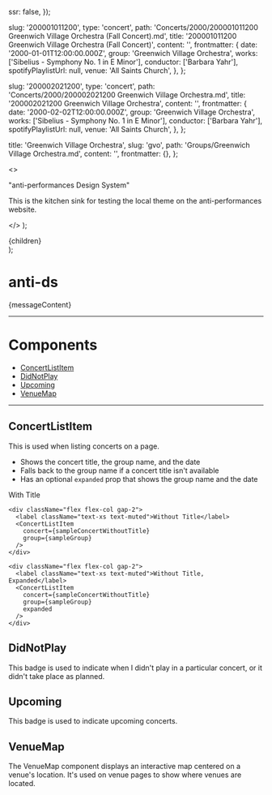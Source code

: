 
  ssr: false,
});


  slug: '200001011200',
  type: 'concert',
  path: 'Concerts/2000/200001011200 Greenwich Village Orchestra (Fall Concert).md',
  title: '200001011200 Greenwich Village Orchestra (Fall Concert)',
  content: '',
  frontmatter: {
    date: '2000-01-01T12:00:00.000Z',
    group: 'Greenwich Village Orchestra',
    works: ['Sibelius - Symphony No. 1 in E Minor'],
    conductor: ['Barbara Yahr'],
    spotifyPlaylistUrl: null,
    venue: 'All Saints Church',
  },
};

  slug: '200002021200',
  type: 'concert',
  path: 'Concerts/2000/200002021200 Greenwich Village Orchestra.md',
  title: '200002021200 Greenwich Village Orchestra',
  content: '',
  frontmatter: {
    date: '2000-02-02T12:00:00.000Z',
    group: 'Greenwich Village Orchestra',
    works: ['Sibelius - Symphony No. 1 in E Minor'],
    conductor: ['Barbara Yahr'],
    spotifyPlaylistUrl: null,
    venue: 'All Saints Church',
  },
};

  title: 'Greenwich Village Orchestra',
  slug: 'gvo',
  path: 'Groups/Greenwich Village Orchestra.md',
  content: '',
  frontmatter: {},
};

  <>
    <p className="mb-4">
      "anti-performances Design System"
    </p>
    <p>
      This is the kitchen sink for testing the local theme on the anti-performances website.
    </p>
  </>
);

  <div className="p-4 border-l-4 border-l-solid border-accent rounded-md bg-highlight dark:bg-highlight-dark">
    {children}
  </div>
);

# anti-ds

<Message>{messageContent}</Message>

---

# Components

- [ConcertListItem](#concertlistitem)
- [DidNotPlay](#didnotplay)
- [Upcoming](#upcoming)
- [VenueMap](#venuemap)

---

## ConcertListItem

This is used when listing concerts on a page.

- Shows the concert title, the group name, and the date
- Falls back to the group name if a concert title isn't available
- Has an optional `expanded` prop that shows the group name and the date

<ComponentWrapper>
  <div className="grid gap-6">
    <div className="flex flex-col gap-2">
      <label className="text-xs text-muted">With Title</label>
      <ConcertListItem concert={sampleConcertWithTitle} group={sampleGroup} />
    </div>

    <div className="flex flex-col gap-2">
      <label className="text-xs text-muted">Without Title</label>
      <ConcertListItem
        concert={sampleConcertWithoutTitle}
        group={sampleGroup}
      />
    </div>

    <div className="flex flex-col gap-2">
      <label className="text-xs text-muted">Without Title, Expanded</label>
      <ConcertListItem
        concert={sampleConcertWithoutTitle}
        group={sampleGroup}
        expanded
      />
    </div>
  </div>
</ComponentWrapper>

## DidNotPlay

This badge is used to indicate when I didn't play in a particular concert, or it didn't take place as planned.

<ComponentWrapper>
  <DidNotPlay />
</ComponentWrapper>

## Upcoming

This badge is used to indicate upcoming concerts.

<ComponentWrapper>
  <Upcoming />
</ComponentWrapper>

## VenueMap

The VenueMap component displays an interactive map centered on a venue's location. It's used on venue pages to show where venues are located.

<ComponentWrapper>
  <ClientVenueMap
    coordinates="40.765263912243164, -73.97990214578063"
    name="Carnegie Hall"
  />
</ComponentWrapper>
